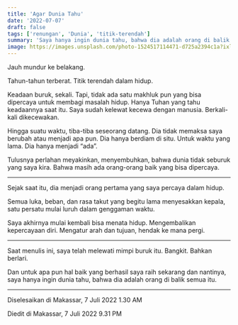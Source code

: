 ```yaml
---
title: 'Agar Dunia Tahu'
date: '2022-07-07'
draft: false
tags: ['renungan', 'Dunia', 'titik-terendah']
summary: 'Saya hanya ingin dunia tahu, bahwa dia adalah orang di balik semua itu.'
image: https://images.unsplash.com/photo-1524517114471-d725a2394c1a?ixlib=rb-1.2.1&ixid=MnwxMjA3fDB8MHxwaG90by1wYWdlfHx8fGVufDB8fHx8&fit=crop&auto=format
---
```


Jauh mundur ke belakang.

Tahun-tahun terberat. Titik terendah dalam hidup.

Keadaan buruk, sekali. Tapi, tidak ada satu makhluk pun yang bisa dipercaya untuk membagi masalah
hidup. Hanya Tuhan yang tahu keadaannya saat itu. Saya sudah kelewat kecewa dengan manusia.
Berkali-kali dikecewakan.

Hingga suatu waktu, tiba-tiba seseorang datang. Dia tidak memaksa saya berubah atau menjadi apa pun.
Dia hanya berdiam di situ. Untuk waktu yang lama. Dia hanya menjadi “ada”.

Tulusnya perlahan meyakinkan, menyembuhkan, bahwa dunia tidak seburuk yang saya kira. Bahwa masih
ada orang-orang baik yang bisa dipercaya.

---

Sejak saat itu, dia menjadi orang pertama yang saya percaya dalam hidup.

Semua luka, beban, dan rasa takut yang begitu lama menyesakkan kepala, satu persatu mulai luruh
dalam genggaman waktu.

Saya akhirnya mulai kembali bisa menata hidup. Mengembalikan kepercayaan diri. Mengatur arah dan
tujuan, hendak ke mana pergi.

---

Saat menulis ini, saya telah melewati mimpi buruk itu. Bangkit. Bahkan berlari.

Dan untuk apa pun hal baik yang berhasil saya raih sekarang dan nantinya, saya hanya ingin dunia
tahu, bahwa dia adalah orang di balik semua itu.

---

Diselesaikan di Makassar, 7 Juli 2022 1.30 AM

Diedit di Makassar, 7 Juli 2022 9.31 PM
